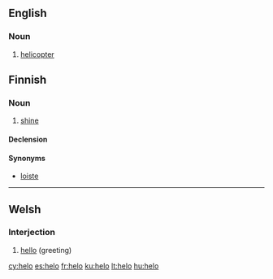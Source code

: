 ==English==

===Noun===
{{en-noun}}

# [[helicopter]]

==Finnish==

===Noun===
{{fi-noun}}

# {{rare|lang=fi}} [[shine]]

====Declension====
{{fi-decl-valo|hel}}

====Synonyms====
* [[loiste]]

----

==Welsh==

===Interjection===
{{infl|cy|interjection}}

# [[hello]] (greeting)

{{tbot entry|Welsh|hello|2010|March|cy}}

[[cy:helo]]
[[es:helo]]
[[fr:helo]]
[[ku:helo]]
[[lt:helo]]
[[hu:helo]]